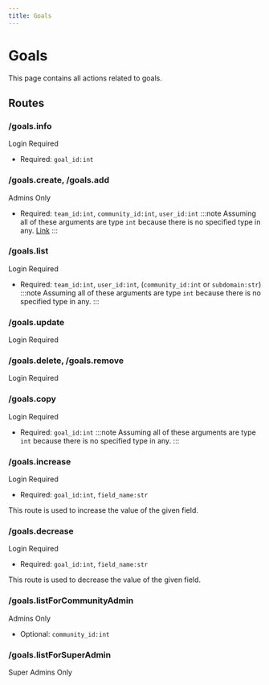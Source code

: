 ```yaml
---
title: Goals
---
```



# Goals

This page contains all actions related to goals.

## Routes

### /goals.info

<Highlight level={0}>Login Required</Highlight>

- Required: `goal_id:int`

### /goals.create, /goals.add

<Highlight level={1}>Admins Only</Highlight>

- Required: `team_id:int`, `community_id:int`, `user_id:int`
:::note
Assuming all of these arguments are type `int` because there is no specified type in any. [Link](https://github.com/massenergize/api/blob/bc7edbf97e653b5b7baad64f10add466b8995a51/src/api/handlers/goal.py#LL51C5-L53C40)
:::

### /goals.list

<Highlight level={0}>Login Required</Highlight>

- Required: `team_id:int`, `user_id:int`, (`community_id:int` or `subdomain:str`)
:::note
Assuming all of these arguments are type `int` because there is no specified type in any.
:::

### /goals.update

<Highlight level={0}>Login Required</Highlight>

### /goals.delete, /goals.remove

<Highlight level={0}>Login Required</Highlight>

### /goals.copy

<Highlight level={0}>Login Required</Highlight>

- Required: `goal_id:int`
:::note
Assuming all of these arguments are type `int` because there is no specified type in any.
:::

### /goals.increase

<Highlight level={0}>Login Required</Highlight>

- Required: `goal_id:int`, `field_name:str`

This route is used to increase the value of the given field.

### /goals.decrease

<Highlight level={0}>Login Required</Highlight>

- Required: `goal_id:int`, `field_name:str`

This route is used to decrease the value of the given field.

### /goals.listForCommunityAdmin

<Highlight level={1}>Admins Only</Highlight>

- Optional: `community_id:int`

### /goals.listForSuperAdmin

<Highlight level={1}>Super Admins Only</Highlight>